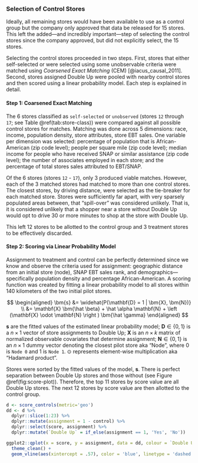 
### Selection of Control Stores {-}

Ideally, all remaining stores would have been available to use as a control group but the company only approved that data be released for 15 stores. This left the added---and incredibly important---step of selecting the control stores since the company approved, but did not explicitly select, the 15 stores.

Selecting the control stores proceeded in two steps. First, stores that either self-selected or were selected using some unobservable criteria were matched using *Coarsened Exact Matching* (CEM) [@iacus_causal_2011]. Second, stores assigned Double Up were pooled with nearby control stores and then scored using a linear probability model. Each step is explained in detail.

#### Step 1: Coarsened Exact Matching {-}

The 6 stores classified as `self-selected` or `unobserved` (stores `12` through `17`; see Table \@ref(tab:store-class)) were compared against all possible control stores for matches. Matching was done across 5 dimensions: race, income, population density, store attributes, store EBT sales. One variable per dimension was selected: percentage of population that is African-American (zip code level); people per square mile (zip code level); median income for people who have received SNAP or similar assistance (zip code level); the number of associates employed in each store; and the percentage of total stores sales attributed to EBT/SNAP.

Of the 6 stores (stores `12` - `17`), only 3 produced viable matches. However, each of the 3 matched stores had matched to more than one control stores. The closest stores, by driving distance, were selected as the tie-breaker for each matched store. Stores were sufficiently far apart, with very sparsely populated areas between, that "spill-over" was considered unlikely. That is, it is considered unlikely that a shopper near a store without Double Up would opt to drive 30 or more minutes to shop at the store *with* Double Up.

This left 12 stores to be allotted to the control group and 3 treatment stores to be effectively discarded.


#### Step 2: Scoring via Linear Probability Model {-}

Assignment to treatment and control can be perfectly determined since we know and observe the criteria used for assignment: geographic distance from an initial store (node), SNAP EBT sales rank, and demographics---specifically population density and percentage African-American. A scoring function was created by fitting a linear probability model to all stores within 140 kilometers of the two initial pilot stores.

$$
\begin{aligned}
  \bm{s}  &= \widehat{P(\mathbf{D} = 1 | \bm{X}, \bm{N})} \\
          &= \mathbf{X} \bm{\hat \beta} + \hat \alpha \mathbf{N} + \left (\mathbf{X} \odot \mathbf{N} \right ) \bm{\hat \gamma}
\end{aligned}
$$

$\bm{s}$ are the fitted values of the estimated linear probability model; $\mathbf{D} \in \{0,1 \}$ is a $n \times 1$ vector of store assignments to Double Up; $\mathbf{X}$ is an $n \times k$ matrix of normalized observable covariates that determine assignment; $\mathbf{N} \in \{0, 1 \}$ is an $n \times 1$ dummy vector denoting the closest pilot store aka "Node", where $0$ is `Node 0` and $1$ is `Node 1`. $\odot$ represents element-wise multiplication aka "Hadamard product".

Stores were sorted by the fitted values of the model, $\bm{s}$. There is perfect separation between Double Up stores and those without (see Figure \@ref(fig:score-plot)). Therefore, the top 11 stores by score value are all Double Up stores. The next 12 stores by score value are then allotted to the control group.

```r
d <- score_controls(metric='geo')
dd <- d %>%
  dplyr::slice(1:23) %>%
  dplyr::mutate(assignment = 1 - control) %>%
  dplyr::select(score, assignment) %>%
  dplyr::mutate(`Double Up` = if_else(assignment == 1, 'Yes', 'No'))

ggplot2::qplot(x = score, y = assignment, data = dd, colour = `Double Up`) +
  theme_clean() +
  geom_vline(aes(xintercept = .57), color = 'blue', linetype = 'dashed')

```